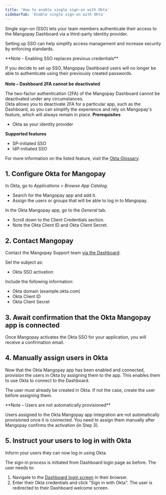 ```yaml
---
title: 'How to enable single sign-on with Okta'
sidebarTab: 'Enable single sign-on with Okta'
---
```

Single sign-on (SSO) lets your team members authenticate their access to the Mangopay Dashboard via a third-party identity provider.  

Setting up SSO can help simplify access management and increase security by enforcing standards.  

<Note>  
**Note - Enabling SSO replaces previous credentials** 
  
If you decide to set up SSO, Mangopay Dashboard users will no longer be able to authenticate using their previously created passwords.  
</Note>  
<Note>
**Note – Dashboard 2FA cannot be deactivated**

The two-factor authentication (2FA) of the Mangopay Dashboard cannot be deactivated under any circumstances.\
Okta allows you to deactivate 2FA for a particular app, such as the Dashboard, so you can simplify the experience and rely on Mangopay's feature, which will always remain in place.
</Note>
<Info>
**Prerequisites**

- Okta as your identity provider 

**Supported features**

- SP-initiated SSO
- IdP-initiated SSO

For more information on the listed feature, visit the [Okta Glossary](https://help.okta.com/oie/en-us/content/topics/reference/glossary.htm?cshid=ext_glossary).
</Info>

## 1. Configure Okta for Mangopay  

In Okta, go to _Applications_ > _Browse App Catalog_.  

- Search for the Mangopay app and add it.  
- Assign the users or groups that will be able to log in to Mangopay.  

In the Okta Mangopay app, go to the _General_ tab.  

- Scroll down to the Client Credentials section.
- Note the Okta Client ID and Okta Client Secret.

## 2. Contact Mangopay  

Contact the Mangopay Support team <a href="https://hub.mangopay.com" target="_blank">via the Dashboard</a>.

Set the subject as:

- Okta SSO activation

Include the following information:  
- Okta domain (example.okta.com)  
- Okta Client ID  
- Okta Client Secret  

## 3. Await confirmation that the Okta Mangopay app is connected 

Once Mangopay activates the Okta SSO for your application, you will receive a confirmation email.

## 4. Manually assign users in Okta 

Now that the Okta Mangopay app has been enabled and connected, provision the users in Okta by assigning them to the app. This enables them to use Okta to connect to the Dashboard.

The user must already be created in Okta. If not the case, create the user before assigning them.

<Note>
**Note – Users are not automatically provisioned** 

Users assigned to the Okta Mangopay app integration are not automatically provisioned once it is connected. You need to assign them manually after Mangopay confirms the activation (in Step 3).
</Note>

## 5. Instruct your users to log in with Okta

Inform your users they can now log in using Okta.

The sign-in process is initiated from Dashboard login page as before. The user needs to:

1. Navigate to the <a href="https://hub.mangopay.com" target="_blank">Dashboard login screen</a> in their browser.
2. Enter their Okta credentials and click "Sign in with Okta". The user is redirected to their Dashboard welcome screen.